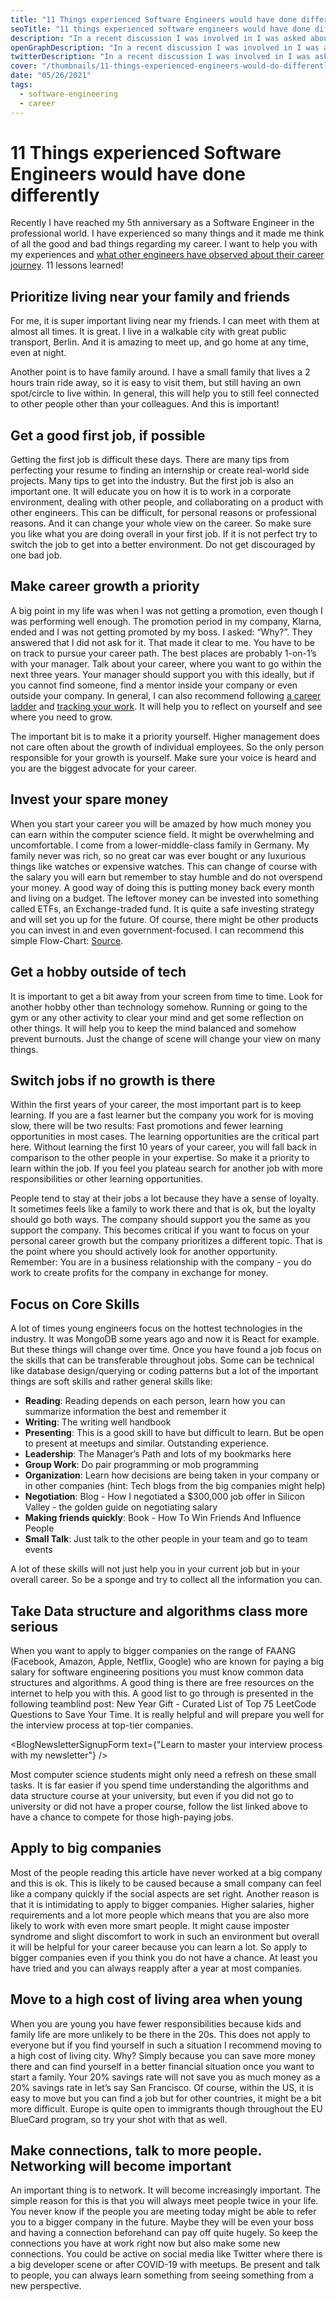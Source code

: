 ```yaml
---
title: "11 Things experienced Software Engineers would have done differently"
seoTitle: "11 things experienced software engineers would have done differently"
description: "In a recent discussion I was involved in I was asked about my biggest regrets in my career as a Software Engineer. I decided to write down my learnings and asked many other software engineers what their biggest regrets of their careers are."
openGraphDescription: "In a recent discussion I was involved in I was asked about my biggest regrets in my career as a Software Engineer. I decided to write down my learnings and asked many other software engineers what their biggest regrets of their careers are."
twitterDescription: "In a recent discussion I was involved in I was asked about my biggest regrets in my career as a Software Engineer. I decided to write down my learnings and asked many other software engineers what their biggest regrets of their careers are."
cover: "/thumbnails/11-things-experienced-engineers-would-do-differently.png"
date: "05/26/2021"
tags:
  - software-engineering
  - career
---
```


# 11 Things experienced Software Engineers would have done differently

Recently I have reached my 5th anniversary as a Software Engineer in the professional world. I have experienced so many things and it made me think of all the good and bad things regarding my career. I want to help you with my experiences and [what other engineers have observed about their career journey](https://www.reddit.com/r/cscareerquestions/comments/img7qs/experienced_developers_if_you_could_do_it_all/). 11 lessons learned!

## Prioritize living near your family and friends

For me, it is super important living near my friends. I can meet with them at almost all times. It is great. I live in a walkable city with great public transport, Berlin. And it is amazing to meet up, and go home at any time, even at night.

Another point is to have family around. I have a small family that lives a 2 hours train ride away, so it is easy to visit them, but still having an own spot/circle to live within. In general, this will help you to still feel connected to other people other than your colleagues. And this is important!

## Get a good first job, if possible

Getting the first job is difficult these days. There are many tips from perfecting your resume to finding an internship or create real-world side projects. Many tips to get into the industry. But the first job is also an important one. It will educate you on how it is to work in a corporate environment, dealing with other people, and collaborating on a product with other engineers. This can be difficult, for personal reasons or professional reasons. And it can change your whole view on the career. So make sure you like what you are doing overall in your first job. If it is not perfect try to switch the job to get into a better environment. Do not get discouraged by one bad job.

## Make career growth a priority

A big point in my life was when I was not getting a promotion, even though I was performing well enough. The promotion period in my company, Klarna, ended and I was not getting promoted by my boss. I asked: “Why?”. They answered that I did not ask for it. That made it clear to me. You have to be on track to pursue your career path. The best places are probably 1-on-1’s with your manager. Talk about your career, where you want to go within the next three years. Your manager should support you with this ideally, but if you cannot find someone, find a mentor inside your company or even outside your company. In general, I can also recommend following [a career ladder](https://getworkrecognized.com/tools/career-ladders-explorer?utm_source=kevinpeters-net&utm_medium=blog&utm_campaign=11-things-experienced-engineers-would-do-different) and [tracking your work](https://getworkrecognized.com/?utm_source=kevinpeters-net&utm_medium=blog&utm_campaign=11-things-experienced-engineers-would-do-different). It will help you to reflect on yourself and see where you need to grow.

The important bit is to make it a priority yourself. Higher management does not care often about the growth of individual employees. So the only person responsible for your growth is yourself. Make sure your voice is heard and you are the biggest advocate for your career.

## Invest your spare money

When you start your career you will be amazed by how much money you can earn within the computer science field. It might be overwhelming and uncomfortable. I come from a lower-middle-class family in Germany. My family never was rich, so no great car was ever bought or any luxurious things like watches or expensive watches. This can change of course with the salary you will earn but remember to stay humble and do not overspend your money. A good way of doing this is putting money back every month and living on a budget. The leftover money can be invested into something called ETFs, an Exchange-traded fund. It is quite a safe investing strategy and will set you up for the future. Of course, there might be other products you can invest in and even government-focused. I can recommend this simple Flow-Chart: [Source](https://u.cubeupload.com/demonlesondledon/FIREFlowChart.png).

<BlogImage
  src="/fire-flowchart-preview.png"
  alt="A preview of the full financial independence, retire early flow diagram"
/>

## Get a hobby outside of tech

It is important to get a bit away from your screen from time to time. Look for another hobby other than technology somehow. Running or going to the gym or any other activity to clear your mind and get some reflection on other things. It will help you to keep the mind balanced and somehow prevent burnouts. Just the change of scene will change your view on many things.

## Switch jobs if no growth is there

Within the first years of your career, the most important part is to keep learning. If you are a fast learner but the company you work for is moving slow, there will be two results: Fast promotions and fewer learning opportunities in most cases. The learning opportunities are the critical part here. Without learning the first 10 years of your career, you will fall back in comparison to the other people in your expertise. So make it a priority to learn within the job. If you feel you plateau search for another job with more responsibilities or other learning opportunities.

People tend to stay at their jobs a lot because they have a sense of loyalty. It sometimes feels like a family to work there and that is ok, but the loyalty should go both ways. The company should support you the same as you support the company. This becomes critical if you want to focus on your personal career growth but the company prioritizes a different topic. That is the point where you should actively look for another opportunity. Remember: You are in a business relationship with the company - you do work to create profits for the company in exchange for money.

## Focus on Core Skills

A lot of times young engineers focus on the hottest technologies in the industry. It was MongoDB some years ago and now it is React for example. But these things will change over time. Once you have found a job focus on the skills that can be transferable throughout jobs. Some can be technical like database design/querying or coding patterns but a lot of the important things are soft skills and rather general skills like:

- **Reading**: Reading depends on each person, learn how you can summarize information the best and remember it
- **Writing**: The writing well handbook
- **Presenting**: This is a good skill to have but difficult to learn. But be open to present at meetups and similar. Outstanding experience.
- **Leadership**: The Manager’s Path and lots of my bookmarks here
- **Group Work**: Do pair programming or mob programming
- **Organization**: Learn how decisions are being taken in your company or in other companies (hint: Tech blogs from the big companies might help)
- **Negotiation**: Blog - How I negotiated a \$300,000 job offer in Silicon Valley - the golden guide on negotiating salary
- **Making friends quickly**: Book - How To Win Friends And Influence People
- **Small Talk**: Just talk to the other people in your team and go to team events

A lot of these skills will not just help you in your current job but in your overall career. So be a sponge and try to collect all the information you can.

## Take Data structure and algorithms class more serious

When you want to apply to bigger companies on the range of FAANG (Facebook, Amazon, Apple, Netflix, Google) who are known for paying a big salary for software engineering positions you must know common data structures and algorithms. A good thing is there are free resources on the internet to help you with this. A good list to go through is presented in the following teamblind post: New Year Gift - Curated List of Top 75 LeetCode Questions to Save Your Time. It is really helpful and will prepare you well for the interview process at top-tier companies.

<BlogNewsletterSignupForm
  text={"Learn to master your interview process with my newsletter"}
/>

Most computer science students might only need a refresh on these small tasks. It is far easier if you spend time understanding the algorithms and data structure course at your university, but even if you did not go to university or did not have a proper course, follow the list linked above to have a chance to compete for those high-paying jobs.

## Apply to big companies

Most of the people reading this article have never worked at a big company and this is ok. This is likely to be caused because a small company can feel like a company quickly if the social aspects are set right. Another reason is that it is intimidating to apply to bigger companies. Higher salaries, higher requirements and a lot more people which means that you are also more likely to work with even more smart people. It might cause imposter syndrome and slight discomfort to work in such an environment but overall it will be helpful for your career because you can learn a lot. So apply to bigger companies even if you think you do not have a chance. At least you have tried and you can always reapply after a year at most companies.

## Move to a high cost of living area when young

When you are young you have fewer responsibilities because kids and family life are more unlikely to be there in the 20s. This does not apply to everyone but if you find yourself in such a situation I recommend moving to a high cost of living city. Why? Simply because you can save more money there and can find yourself in a better financial situation once you want to start a family. Your 20% savings rate will not save you as much money as a 20% savings rate in let’s say San Francisco. Of course, within the US, it is easy to move but you can find a job but for other countries, it might be a bit more difficult. Europe is quite open to immigrants though throughout the EU BlueCard program, so try your shot with that as well.

## Make connections, talk to more people. Networking will become important

An important thing is to network. It will become increasingly important. The simple reason for this is that you will always meet people twice in your life. You never know if the people you are meeting today might be able to refer you to a bigger company in the future. Maybe they will be even your boss and having a connection beforehand can pay off quite hugely. So keep the connections you have at work right now but also make some new connections. You could be active on social media like Twitter where there is a big developer scene or after COVID-19 with meetups. Be present and talk to people, you can always learn something from seeing something from a new perspective.

